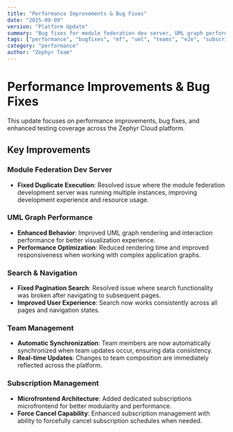 ```yaml
---
title: "Performance Improvements & Bug Fixes"
date: "2025-09-09"
version: "Platform Update"
summary: "Bug fixes for module federation dev server, UML graph performance improvements, and team synchronization enhancements"
tags: ["performance", "bugfixes", "mf", "uml", "teams", "e2e", "subscriptions"]
category: "performance"
author: "Zephyr Team"
---
```


# Performance Improvements & Bug Fixes

This update focuses on performance improvements, bug fixes, and enhanced testing coverage across the Zephyr Cloud platform.

## Key Improvements

### Module Federation Dev Server
- **Fixed Duplicate Execution**: Resolved issue where the module federation development server was running multiple instances, improving development experience and resource usage.

### UML Graph Performance
- **Enhanced Behavior**: Improved UML graph rendering and interaction performance for better visualization experience.
- **Performance Optimization**: Reduced rendering time and improved responsiveness when working with complex application graphs.

### Search & Navigation
- **Fixed Pagination Search**: Resolved issue where search functionality was broken after navigating to subsequent pages.
- **Improved User Experience**: Search now works consistently across all pages and navigation states.

### Team Management
- **Automatic Synchronization**: Team members are now automatically synchronized when team updates occur, ensuring data consistency.
- **Real-time Updates**: Changes to team composition are immediately reflected across the platform.


### Subscription Management
- **Microfrontend Architecture**: Added dedicated subscriptions microfrontend for better modularity and performance.
- **Force Cancel Capability**: Enhanced subscription management with ability to forcefully cancel subscription schedules when needed.


